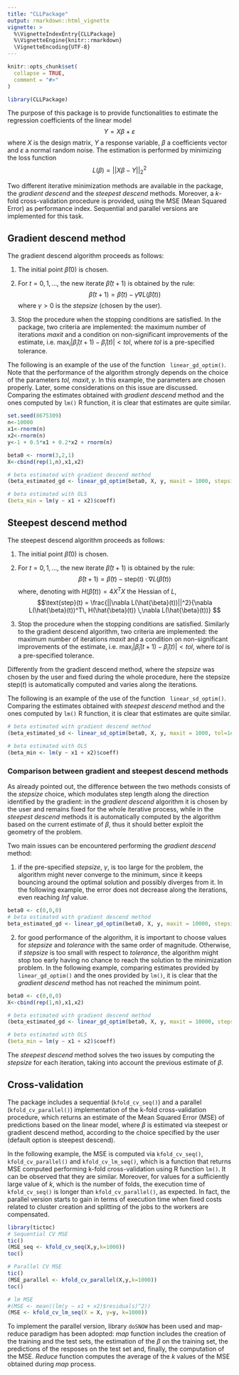 ```yaml
---
title: "CLLPackage"
output: rmarkdown::html_vignette
vignette: >
  %\VignetteIndexEntry{CLLPackage}
  %\VignetteEngine{knitr::rmarkdown}
  \VignetteEncoding{UTF-8}
---
```


```r
knitr::opts_chunk$set(
  collapse = TRUE,
  comment = "#>"
)
```

```r
library(CLLPackage)
```

The purpose of this package is to provide functionalities to estimate the regression coefficients of the linear model
$$Y = X\beta+\varepsilon$$
where $X$ is the design matrix, $Y$ a response variable, $\beta$ a coefficients vector and $\varepsilon$ a normal random noise. The estimation is performed by minimizing the loss function 
$$L(\beta)=||X\beta-Y||_2^2$$

Two different iterative minimization methods are available in the package, the $\textit{gradient descend}$ and the $\textit{steepest descend}$ methods. Moreover, a $k$-fold cross-validation procedure is provided, using the MSE (Mean Squared Error) as performance index. Sequential and parallel versions are implemented for this task.


## Gradient descend method
The gradient descend algorithm proceeds as follows:

1. The initial point $\hat{\beta}(0)$ is chosen.

2. For $t=0,1,\ldots$, the new iterate $\hat{\beta}(t+1)$ is obtained by the rule:
  $$\hat{\beta}(t+1) = \hat{\beta}(t) -\gamma \nabla L(\hat{\beta}(t))
  $$
  where $\gamma>0$ is the $\textit{stepsize}$ (chosen by the user).
  
3. Stop the procedure when the stopping conditions are satisfied. In the package, two criteria are implemented: the maximum number of iterations $\textit{maxit}$ and a condition on non-significant improvements of the estimate, i.e. $\max_i|\hat{\beta}_i(t+1) - \hat{\beta}_i(t)|< tol$, where $\textit{tol}$ is a pre-specified tolerance.

The following is an example of the use of the function $\texttt{ linear_gd_optim()}$. Note that the performance of the algorithm strongly depends on the choice of the parameters $\textit{tol, maxit}, \gamma$. In this example, the parameters are chosen properly. Later, some considerations on this issue are discussed. Comparing the estimates obtained with $\textit{gradient descend}$ method and the ones computed by $\texttt{lm()}$ R function, it is clear that estimates are quite similar.

```r
set.seed(8675309)
n<-10000
x1<-rnorm(n)
x2<-rnorm(n)
y<-1 + 0.5*x1 + 0.2*x2 + rnorm(n)

beta0 <- rnorm(3,2,1)
X<-cbind(rep(1,n),x1,x2)

# beta estimated with gradient descend method
(beta_estimated_gd <- linear_gd_optim(beta0, X, y, maxit = 1000, stepsize = 1e-5, tol=1e-5))

# beta estimated with OLS
(beta_min = lm(y ~ x1 + x2)$coeff)
```





## Steepest descend method
The steepest descend algorithm proceeds as follows:

1. The initial point $\hat{\beta}(0)$ is chosen.

2. For $t=0,1,\ldots$, the new iterate $\hat{\beta}(t+1)$ is obtained by the rule:
  $$\hat{\beta}(t+1) = \hat{\beta}(t) -\text{step}(t) \cdot \nabla L(\hat{\beta}(t))
  $$
  where, denoting with $H(\hat{\beta}(t)) = 4X^T X$ the Hessian of $L$, 
  $$\text{step}(t) = \frac{||\nabla L(\hat{\beta}(t))||^2}{\nabla L(\hat{\beta}(t))^T\, H(\hat{\beta}(t)) \,\nabla L(\hat{\beta}(t))}
  $$ 
  
3. Stop the procedure when the stopping conditions are satisfied. Similarly to the gradient descend algorithm, two criteria are implemented: the maximum number of iterations $\textit{maxit}$ and a condition on non-significant improvements of the estimate, i.e. $\max_i|\hat{\beta}_i(t+1) - \hat{\beta}_i(t)|< tol$, where $\textit{tol}$ is a pre-specified tolerance.

Differently from the gradient descend method, where the  $\textit{stepsize}$ was chosen by the user and fixed during the whole procedure, here the stepsize $\text{step}(t)$ is automatically computed and varies along the iterations.

The following is an example of the use of the function $\texttt{ linear_sd_optim()}$. Comparing the estimates obtained with $\textit{steepest descend}$ method and the ones computed by $\texttt{lm()}$ R function, it is clear that estimates are quite similar.

```r
# beta estimated with gradient descend method
(beta_estimated_sd <- linear_sd_optim(beta0, X, y, maxit = 1000, tol=1e-4))

# beta estimated with OLS
(beta_min <- lm(y ~ x1 + x2)$coeff)
```

### Comparison between gradient and steepest descend methods
As already pointed out, the difference between the two methods consists of the $\textit{stepsize}$ choice, which modulates step length along the direction identified by the gradient: in the $\textit{gradient descend}$ algorithm it is chosen by the user and remains fixed for the whole iterative process, while in the $\textit{steepest descend}$ methods it is automatically computed by the algorithm based on the current estimate of $\beta$, thus it should better exploit the geometry of the problem.

Two main issues can be encountered performing the $\textit{gradient descend}$ method:

1. if the pre-specified $\textit{stepsize}$, $\gamma$, is too large for the problem, the algorithm might never converge to the minimum, since it keeps bouncing around the optimal solution and possibly diverges from it. In the following example, the error does not decrease along the iterations, even reaching $Inf$ value.


```r
beta0 <- c(0,0,0)
# beta estimated with gradient descend method
beta_estimated_gd <- linear_gd_optim(beta0, X, y, maxit = 10000, stepsize = 1e-2, tol=1e-2)

```

2. for good performance of the algorithm, it is important to choose values for $stepsize$ and $tolerance$ with the same order of magnitude. Otherwise, if $stepsize$ is too small with respect to $tolerance$, the algorithm might stop too early having no chance to reach the solution to the minimization problem. In the following example, comparing estimates provided by $\texttt{linear_gd_optim()}$ and the ones provided by $\texttt{lm()}$, it is clear that the $\textit{gradient descend}$ method has not reached the minimum point.

```r
beta0 <- c(0,0,0)
X<-cbind(rep(1,n),x1,x2)

# beta estimated with gradient descend method
(beta_estimated_gd <- linear_gd_optim(beta0, X, y, maxit = 10000, stepsize = 1e-6, tol=1e-2))

# beta estimated with OLS
(beta_min = lm(y ~ x1 + x2)$coeff)

```

The $\textit{steepest descend}$ method solves the two issues by computing the $stepsize$ for each iteration, taking into account the previous estimate of $\beta$.



## Cross-validation
The package includes a sequential ($\texttt{kfold_cv_seq()}$) and a parallel ($\texttt{kfold_cv_parallel()}$) implementation of the k-fold cross-validation procedure, which returns an estimate of the Mean Squared Error (MSE) of predictions based on the linear model, where $\beta$ is estimated via steepest or gradient descend method, according to the choice specified by the user (default option is steepest descend). 

In the following example, the MSE is computed via $\texttt{kfold_cv_seq()}$, $\texttt{kfold_cv_parallel()}$ and $\texttt{kfold_cv_lm_seq()}$, which is a function that returns MSE computed performing k-fold cross-validation using R function $\texttt{lm()}$. It can be observed that they are similar. Moreover, for values for a sufficiently large value of $k$, which is the number of folds, the execution time of $\texttt{kfold_cv_seq()}$ is longer than $\texttt{kfold_cv_parallel()}$, as expected. In fact, the parallel version starts to gain in terms of execution time when fixed costs related to cluster creation and splitting of the jobs to the workers are compensated.

```r
library(tictoc)
# Sequential CV MSE
tic()
(MSE_seq <- kfold_cv_seq(X,y,k=1000))
toc()

# Parallel CV MSE
tic()
(MSE_parallel <- kfold_cv_parallel(X,y,k=1000))
toc()

# lm MSE
#(MSE <- mean((lm(y ~ x1 + x2)$residuals)^2))
(MSE <- kfold_cv_lm_seq(X = X, y=y, k=1000))

```
To implement the parallel version, library $\texttt{doSNOW}$ has been used and map-reduce paradigm has been adopted: $map$ function includes the creation of the training and the test sets, the estimation of the $\beta$ on the training set, the predictions of the resposes on the test set and, finally, the computation of the MSE. $Reduce$ function  computes the average of the $k$ values of the MSE obtained during $map$ process.

